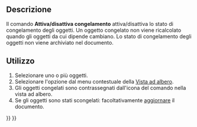 <languages/>

{{Docnav/it
|[[Std_TreeSelectAllInstances/it|Seleziona tutte le istanze]]
|
|[[Std_Base/it|Std Base]]
|IconL=Std_TreeSelectAllInstances.svg
|IconR=
|IconC=Freecad.svg
}}

<div class="mw-translate-fuzzy">
{{GuiCommand/it
|Name=Std ToggleFreeze
|Name=Attiva/disattiva congelamento
|Workbenches=Tutti tranne [[PartDesign_Workbench/it|PartDesign]]
|Version=1.0
}}
</div>

<span id="Description"></span>
== Descrizione ==

Il comando '''Attiva/disattiva congelamento''' attiva/disattiva lo stato di congelamento degli oggetti. Un oggetto congelato non viene ricalcolato quando gli oggetti da cui dipende cambiano. Lo stato di congelamento degli oggetti non viene archiviato nel documento.

<span id="Usage"></span>
== Utilizzo ==

# Selezionare uno o più oggetti.
# Selezionare l'opzione {{MenuCommand|[[Image:Std_ToggleFreeze.svg|16px]] Attiva/disattiva congelamento}} dal menu contestuale della [[Tree_view/it|Vista ad albero]].
# Gli oggetti congelati sono contrassegnati dall'icona del comando nella vista ad albero.
# Se gli oggetti sono stati scongelati: facoltativamente [[Std_Refresh/it|aggiornare]] il documento.


{{Docnav/it
|[[Std_TreeSelectAllInstances/it|Seleziona tutte le istanze]]
|
|[[Std_Base/it|Std Base]]
|IconL=Std_TreeSelectAllInstances.svg
|IconR=
|IconC=Freecad.svg
}}

{{Std_Base_navi{{#translation:}}}}
{{Userdocnavi{{#translation:}}}}